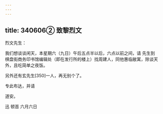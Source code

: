 ```yaml
---
---
---
```

title: 340606② 致黎烈文
---




烈文先生：

我们想谈谈闲天，本星期六（九日）午后五点半以后，六点以前之间，请 先生到棋盘街商务印书馆编辑处（即在发行所的楼上）找周建人，同他惠临敝寓，除谈天外，且吃简单之夜饭。

另外还有玄先生[350]一人，再无别个了。

专此布达，并请

道安。

迅 顿首 六月六日